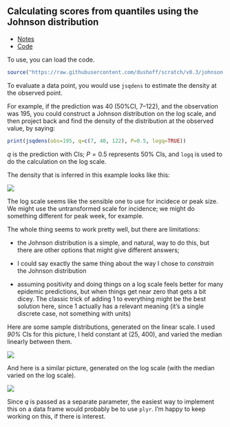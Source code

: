 ## Calculating scores from quantiles using the Johnson distribution

* [Notes](http://dushoff.github.io/notebook/qbd.html)
* [Code](https://github.com/dushoff/scratch/blob/v0.3/johnson.R)

To use, you can load the code.
```r
source("https://raw.githubusercontent.com/dushoff/scratch/v0.3/johnson.R")
```

To evaluate a data point, you would use `jsqdens` to estimate the density at the observed point.

For example, if the prediction was 40 (50%CI, 7–122), and the observation was 195, you could construct a Johnson distribution on the log scale, and then project back and find the density of the distribution at the observed value, by saying:

```r
print(jsqdens(obs=195, q=c(7, 40, 122), P=0.5, logq=TRUE))
```

$q$ is the prediction with CIs; $P=0.5$ represents 50% CIs, and `logq` is used to do the calculation on the log scale.

The density that is inferred in this example looks like this:

![](johnson_test.Rout-2.png)

The log scale seems like the sensible one to use for incidece or peak size. We might use the untransformed scale for incidence; we might do something different for peak week, for example.

The whole thing seems to work pretty well, but there are limitations:

* the Johnson distribution is a simple, and natural, way to do this, but there are other options that might give different answers;

* I could say exactly the same thing about the way I chose to _constrain_ the Johnson distribution 

* assuming positivity and doing things on a log scale feels better for many epidemic predictions, but when things get near zero that gets a bit dicey. The classic trick of adding 1 to everything might be the best solution here, since 1 actually has a relevant meaning (it's a single discrete case, not something with units)

Here are some sample distributions, generated on the linear scale. I used _90%_ CIs for this picture, I held constant at (25, 400), and varied the median linearly between them.

![](johnson_test.Rout-0.png)

And here is a similar picture, generated on the log scale (with the median varied on the log scale).

![](johnson_test.Rout-1.png)

Since $q$ is passed as a separate parameter, the easiest way to implement this on a data frame would probably be to use `plyr`. I'm happy to keep working on this, if there is interest.
